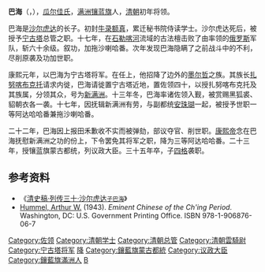 {{Manchu name|[[瓜尔佳氏|瓜尔佳]]}}
'''巴海'''（{{lang-mnc|ᠪᠠᡥᠠᡳ|v=bahai}}，{{bd|？||1696年||}}），[[瓜尔佳氏|瓜尔佳氏]]，[[满洲镶蓝旗|满洲镶蓝旗]]人，[[清朝|清朝]]初年将领。

巴海是[[沙尔虎达|沙尔虎达]]的长子。初封[[牛录额真|牛录额真]]，累迁秘书院侍读学士。沙尔虎达死后，被授予[[宁古塔|宁古塔]]总管之职。十七年，在[[石勒喀河|石勒喀河]]流域的古法檀击败了由{{tsl|ru|Пашков, Афанасий Филиппович|阿發那西·帕什科夫}}率领的[[俄罗斯|俄罗斯]]军队，斩六十余级。叙功，加拖沙喇哈番。次年发现巴海隐瞒了之前战斗中的不利，尽削原袭及功加世职。

康熙元年，以巴海为宁古塔将军。在任上，他招降了边外的[[墨尔哲|墨尔哲]]之族。其族长[[扎努喀布克托|扎努喀布克托]]请求内徙，巴海请徙置宁古塔近地，置佐领四十，以授扎努喀布克托及其族属，分领其众，号为[[新满洲|新满洲]]。十三年冬，巴海率诸佐领入觐，被赏赐黑狐裘、貂朝衣各一袭。十七年，因抚辑新满洲有劳，与副都统[[安珠瑚|安珠瑚]]一起，被授予世职一等阿达哈哈番兼拖沙喇哈番。

二十二年，巴海因上报田禾歉收不实而被弹劾，部议夺官、削世职。[[康熙帝|康熙帝]]念在巴海抚慰新满洲之功的份上，下令罢免其将军之职，降为三等阿达哈哈番。二十三年，授镶蓝旗蒙古都统，列议政大臣。三十五年卒，子[[四格|四格]]袭职。

==参考资料==
*《[[:s:清史稿/卷243|清史稿·列传三十·沙尔虎达<small>子巴海</small>]]》
* [[Arthur_W._Hummel,_Sr.|Hummel, Arthur W.]] (1943). ''Eminent Chinese of the Ch'ing Period''. Washington, DC: U.S. Government Printing Office. ISBN 978-1-906876-06-7

[[Category:佐领|Category:佐领]]
[[Category:清朝学士|Category:清朝学士]]
[[Category:清朝总管|Category:清朝总管]]
[[Category:清朝雲騎尉|Category:清朝雲騎尉]]
[[Category:宁古塔将军|Category:宁古塔将军]]
[[Category:清朝一等轻车都尉|降]]
[[Category:鑲藍旗蒙古都統|Category:鑲藍旗蒙古都統]]
[[Category:议政大臣|Category:议政大臣]]
[[Category:鑲藍旗滿洲人|Category:鑲藍旗滿洲人]]
[[Category:虎尔哈瓜尔佳氏|B]]